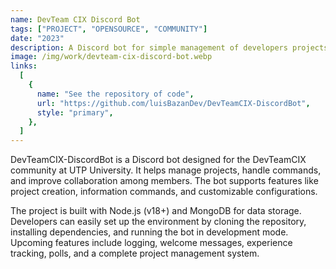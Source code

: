 ```yaml
---
name: DevTeam CIX Discord Bot
tags: ["PROJECT", "OPENSOURCE", "COMMUNITY"]
date: "2023"
description: A Discord bot for simple management of developers projects within the community.
image: /img/work/devteam-cix-discord-bot.webp
links:
  [
    {
      name: "See the repository of code",
      url: "https://github.com/luisBazanDev/DevTeamCIX-DiscordBot",
      style: "primary",
    },
  ]
---
```


DevTeamCIX-DiscordBot is a Discord bot designed for the DevTeamCIX community at UTP University. It helps manage projects, handle commands, and improve collaboration among members. The bot supports features like project creation, information commands, and customizable configurations.

The project is built with Node.js (v18+) and MongoDB for data storage. Developers can easily set up the environment by cloning the repository, installing dependencies, and running the bot in development mode. Upcoming features include logging, welcome messages, experience tracking, polls, and a complete project management system.
